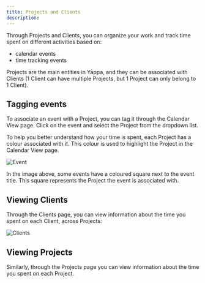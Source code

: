```yaml
---
title: Projects and Clients
description:
---
```


Through Projects and Clients, you can organize your work and track time spent on different activities based on:
* calendar events
* time tracking events

Projects are the main entities in Yappa, and they can be associated with Clients (1 Client can have multiple Projects, but 1 Project can only belong to 1 Client).


## Tagging events

To associate an event with a Project, you can tag it through the Calendar View page. Click on the event and select the Project from the dropdown list.

To help you better understand how your time is spent, each Project has a colour associated with it. This colour is used to highlight the Project in the Calendar View page.

![Event](/assets/calendar-view/main-screen.png)

In the image above, some events have a coloured square next to the event title. This square represents the Project the event is associated with.


## Viewing Clients

Through the Clients page, you can view information about the time you spent on each Client, across Projects:

![Clients](/assets/projects-and-clients/client-view.png)


## Viewing Projects

Similarly, through the Projects page you can view information about the time you spent on each Project.
